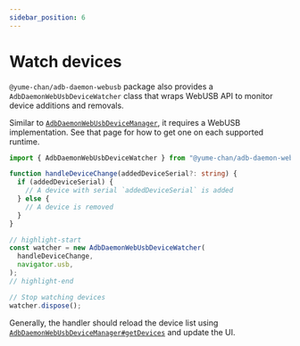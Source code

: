 ```yaml
---
sidebar_position: 6
---
```


# Watch devices

`@yume-chan/adb-daemon-webusb` package also provides a `AdbDaemonWebUsbDeviceWatcher` class that wraps WebUSB API to monitor device additions and removals.

Similar to [`AdbDaemonWebUsbDeviceManager`](./device-manager.mdx), it requires a WebUSB implementation. See that page for how to get one on each supported runtime.

```ts transpile
import { AdbDaemonWebUsbDeviceWatcher } from "@yume-chan/adb-daemon-webusb";

function handleDeviceChange(addedDeviceSerial?: string) {
  if (addedDeviceSerial) {
    // A device with serial `addedDeviceSerial` is added
  } else {
    // A device is removed
  }
}

// highlight-start
const watcher = new AdbDaemonWebUsbDeviceWatcher(
  handleDeviceChange,
  navigator.usb,
);
// highlight-end

// Stop watching devices
watcher.dispose();
```

Generally, the handler should reload the device list using [`AdbDaemonWebUsbDeviceManager#getDevices`](./get-devices.mdx) and update the UI.
